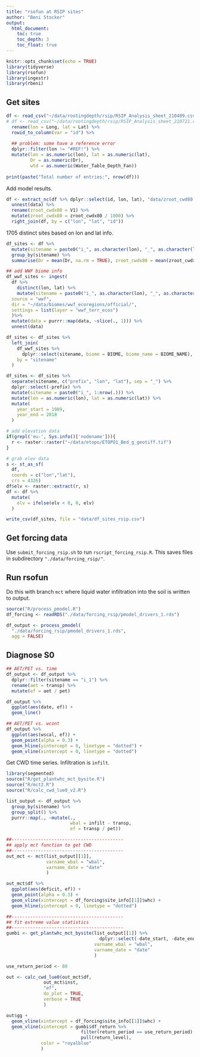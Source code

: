 ```yaml
---
title: "rsofun at RSIP sites"
author: "Beni Stocker"
output:
  html_document:
    toc: true
    toc_depth: 3
    toc_float: true
---
```


```r
knitr::opts_chunk$set(echo = TRUE)
library(tidyverse)
library(rsofun)
library(ingestr)
library(rbeni)
```

## Get sites

```r
df <- read_csv("~/data/rootingdepth/rsip/RSIP_Analysis_sheet_210409.csv") %>%      # previously done with "data/RSIP_Analysis_sheet.csv"
# df <- read_csv("~/data/rootingdepth/rsip/RSIP_Analysis_sheet_210721.csv") %>% 
  rename(lon = Long, lat = Lat) %>% 
  rowid_to_column(var = "id") %>% 
  
  ## problem: some have a reference error
  dplyr::filter(lon != "#REF!") %>% 
  mutate(lon = as.numeric(lon), lat = as.numeric(lat), 
         Dr = as.numeric(Dr),
         wtd = as.numeric(Water_Table_Depth_Fan))
  
print(paste("Total number of entries:", nrow(df)))
```

Add model results.
```r
df <- extract_nc(df %>% dplyr::select(id, lon, lat), "data/zroot_cwd80.nc") %>% 
  unnest(data) %>% 
  rename(zroot_cwdx80 = V1) %>% 
  mutate(zroot_cwdx80 = zroot_cwdx80 / 1000) %>% 
  right_join(df, by = c("lon", "lat", "id"))
```

1705 distinct sites based on lon and lat info.
```r
df_sites <- df %>% 
  mutate(sitename = paste0("i_", as.character(lon), "_", as.character(lat))) %>% 
  group_by(sitename) %>% 
  summarise(Dr = mean(Dr, na.rm = TRUE), zroot_cwdx80 = mean(zroot_cwdx80, na.rm = TRUE), wtd = mean(wtd, na.rm = TRUE))

## add WWF biome info
df_wwf_sites <- ingest(
  df %>% 
    distinct(lon, lat) %>% 
    mutate(sitename = paste0("i_", as.character(lon), "_", as.character(lat))),
  source = "wwf",
  dir = "~/data/biomes/wwf_ecoregions/official/",
  settings = list(layer = "wwf_terr_ecos")
  )%>% 
  mutate(data = purrr::map(data, ~slice(., 1))) %>% 
  unnest(data)

df_sites <- df_sites %>% 
  left_join(
    df_wwf_sites %>% 
      dplyr::select(sitename, biome = BIOME, biome_name = BIOME_NAME),
    by = "sitename"
  )

df_sites <- df_sites %>% 
  separate(sitename, c("prefix", "lon", "lat"), sep = "_") %>% 
  dplyr::select(-prefix) %>% 
  mutate(sitename = paste0("i_", 1:nrow(.))) %>% 
  mutate(lon = as.numeric(lon), lat = as.numeric(lat)) %>%
  mutate(
    year_start = 1989,
    year_end = 2018
  )

# add elevation data
if(grepl('eu-', Sys.info()['nodename'])){
  r <- raster::raster("~/data/etopo/ETOPO1_Bed_g_geotiff.tif")
}

# grab elev data
s <- st_as_sf(
  df,
  coords = c("lon","lat"),
  crs = 4326)
df$elv <- raster::extract(r, s)
df <- df %>%
  mutate(
    elv = ifelse(elv < 0, 0, elv)
  )

write_csv(df_sites, file = "data/df_sites_rsip.csv")  
```

## Get forcing data

Use `submit_forcing_rsip.sh` to run `rscript_forcing_rsip.R`. This saves files in subdirectory `"./data/forcing_rsip/"`.

## Run rsofun

Do this with branch `mct` where liquid water infiltration into the soil is written to output.
```r
source("R/process_pmodel.R")
df_forcing <- readRDS("./data/forcing_rsip/pmodel_drivers_1.rds")

df_output <- process_pmodel(
  "./data/forcing_rsip/pmodel_drivers_1.rds",
  agg = FALSE)
```


## Diagnose S0

```r
## AET/PET vs. time
df_output <- df_output %>% 
  dplyr::filter(sitename == "i_1") %>% 
  rename(aet = transp) %>% 
  mutate(ef = aet / pet)

df_output %>% 
  ggplot(aes(date, ef)) + 
  geom_line()

## AET/PET vs. wcont
df_output %>% 
  ggplot(aes(wscal, ef)) + 
  geom_point(alpha = 0.3) +
  geom_hline(yintercept = 0, linetype = "dotted") +
  geom_vline(xintercept = 0, linetype = "dotted")
```
Get CWD time series. Infiltration is `infilt`. 
```r
library(segmented)
source("R/get_plantwhc_mct_bysite.R")
source("R/mct2.R")
source("R/calc_cwd_lue0_v2.R")

list_output <- df_output %>%
  group_by(sitename) %>%
  group_split() %>% 
  purrr::map(., ~mutate(., 
                        wbal = infilt - transp,
                        ef = transp / pet))

##------------------------------------------
## apply mct function to get CWD
##------------------------------------------
out_mct <- mct(list_output[[1]], 
               varname_wbal = "wbal", 
               varname_date = "date" 
               )

out_mct$df %>% 
  ggplot(aes(deficit, ef)) +
  geom_point(alpha = 0.3) +
  geom_vline(xintercept = df_forcing$site_info[[1]]$whc) +
  geom_hline(yintercept = 0, linetype = "dotted")
```

```r
##------------------------------------------
## fit extreme value statistics  
##------------------------------------------
gumbi <- get_plantwhc_mct_bysite(list_output[[1]] %>% 
                                   dplyr::select(-date_start, -date_end),   
                                 varname_wbal = "wbal", 
                                 varname_date = "date" 
                                 )

use_return_period <- 80
```

```r
out <- calc_cwd_lue0(out_mct$df, 
              out_mct$inst, 
              "ef", 
              do_plot = TRUE, 
              verbose = TRUE
              )

out$gg +
  geom_vline(xintercept = df_forcing$site_info[[1]]$whc) +
  geom_vline(xintercept = gumbi$df_return %>% 
                            filter(return_period == use_return_period) %>% 
                            pull(return_level),
             color = "royalblue"
             )
```